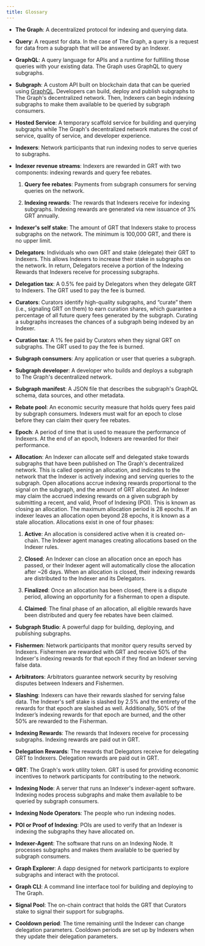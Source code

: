 ```yaml
---
title: Glossary
---
```


- **The Graph**: A decentralized protocol for indexing and querying data.

- **Query**: A request for data. In the case of The Graph, a query is a request for data from a subgraph that will be answered by an Indexer.

- **GraphQL**: A query language for APIs and a runtime for fulfilling those queries with your existing data. The Graph uses GraphQL to query subgraphs.

- **Subgraph**: A custom API built on blockchain data that can be queried using [GraphQL](https://graphql.org/). Developers can build, deploy and publish subgraphs to The Graph's decentralized network. Then, Indexers can begin indexing subgraphs to make them available to be queried by subgraph consumers.

- **Hosted Service**: A temporary scaffold service for building and querying subgraphs while The Graph's decentralized network matures the cost of service, quality of service, and developer experience.

- **Indexers**: Network participants that run indexing nodes to serve queries to subgraphs.

- **Indexer revenue streams**: Indexers are rewarded in GRT with two components: indexing rewards and query fee rebates.

  1. **Query fee rebates**: Payments from subgraph consumers for serving queries on the network.

  2. **Indexing rewards**: The rewards that Indexers receive for indexing subgraphs. Indexing rewards are generated via new issuance of 3% GRT annually.

- **Indexer's self stake**: The amount of GRT that Indexers stake to process subgraphs on the network. The minimum is 100,000 GRT, and there is no upper limit.

- **Delegators**: Individuals who own GRT and stake (delegate) their GRT to Indexers. This allows Indexers to increase their stake in subgraphs on the network. In return, Delegators receive a portion of the Indexing Rewards that Indexers receive for processing subgraphs.

- **Delegation tax**: A 0.5% fee paid by Delegators when they delegate GRT to Indexers. The GRT used to pay the fee is burned.

- **Curators**: Curators identify high-quality subgraphs, and “curate” them (i.e., signaling GRT on them) to earn curation shares, which guarantee a percentage of all future query fees generated by the subgraph. Curating a subgraphs increases the chances of a subgraph being indexed by an Indexer.

- **Curation tax**: A 1% fee paid by Curators when they signal GRT on subgraphs. The GRT used to pay the fee is burned.

- **Subgraph consumers**: Any application or user that queries a subgraph.

- **Subgraph developer**: A developer who builds and deploys a subgraph to The Graph's decentralized network.

- **Subgraph manifest**: A JSON file that describes the subgraph's GraphQL schema, data sources, and other metadata.

- **Rebate pool**: An economic security measure that holds query fees paid by subgraph consumers. Indexers must wait for an epoch to close before they can claim their query fee rebates.

- **Epoch**: A period of time that is used to measure the performance of Indexers. At the end of an epoch, Indexers are rewarded for their performance.

- **Allocation**: An Indexer can allocate self and delegated stake towards subgraphs that have been published on The Graph's decentralized network. This is called opening an allocation, and indicates to the network that the Indexer is actively indexing and serving queries to the subgraph. Open allocations accrue indexing rewards proportional to the signal on the subgraph, and the amount of GRT allocated. An Indexer may claim the accrued indexing rewards on a given subgraph by submitting a recent, and valid, Proof of Indexing (POI). This is known as closing an allocation. The maximum allocation period is 28 epochs. If an indexer leaves an allocation open beyond 28 epochs, it is known as a stale allocation. Allocations exist in one of four phases:

  1. **Active**: An allocation is considered active when it is created on-chain. The Indexer agent manages creating allocations based on the Indexer rules.

  2. **Closed**: An Indexer can close an allocation once an epoch has passed, or their Indexer agent will automatically close the allocation after ~26 days. When an allocation is closed, their indexing rewards are distributed to the Indexer and its Delegators.

  3. **Finalized**: Once an allocation has been closed, there is a dispute period, allowing an opportunity for a fisherman to open a dispute.

  4. **Claimed**: The final phase of an allocation, all eligible rewards have been distributed and query fee rebates have been claimed.

- **Subgraph Studio**: A powerful dapp for building, deploying, and publishing subgraphs.

- **Fishermen**: Network participants that monitor query results served by Indexers. Fishermen are rewarded with GRT and receive 50% of the Indexer's indexing rewards for that epoch if they find an Indexer serving false data.

- **Arbitrators**: Arbitrators guarantee network security by resolving disputes between Indexers and Fishermen.

- **Slashing**: Indexers can have their rewards slashed for serving false data. The Indexer's self stake is slashed by 2.5% and the entirety of the rewards for that epoch are slashed as well. Additionally, 50% of the Indexer’s indexing rewards for that epoch are burned, and the other 50% are rewarded to the Fisherman.

- **Indexing Rewards**: The rewards that Indexers receive for processing subgraphs. Indexing rewards are paid out in GRT.

- **Delegation Rewards**: The rewards that Delegators receive for delegating GRT to Indexers. Delegation rewards are paid out in GRT.

- **GRT**: The Graph's work utility token. GRT is used for providing economic incentives to network participants for contributing to the network.

- **Indexing Node**: A server that runs an Indexer's indexer-agent software. Indexing nodes process subgraphs and make them available to be queried by subgraph consumers.

- **Indexing Node Operators**: The people who run indexing nodes.

- **POI or Proof of Indexing**: POIs are used to verify that an Indexer is indexing the subgraphs they have allocated on.

- **Indexer-Agent**: The software that runs on an Indexing Node. It processes subgraphs and makes them available to be queried by subgraph consumers.

- **Graph Explorer**: A dapp designed for network participants to explore subgraphs and interact with the protocol.

- **Graph CLI**: A command line interface tool for building and deploying to The Graph.

- **Signal Pool**: The on-chain contract that holds the GRT that Curators stake to signal their support for subgraphs.

- **Cooldown period**: The time remaining until the Indexer can change delegation parameters. Cooldown periods are set up by Indexers when they update their delegation parameters.
